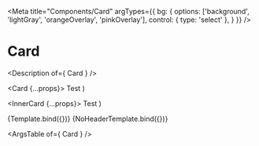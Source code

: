 

<Meta
  title="Components/Card"
  argTypes={{
    bg: {
      options: ['background', 'lightGray', 'orangeOverlay', 'pinkOverlay'],
      control: { type: 'select' },
    }
  }}
/>

# Card

<Description of={ Card } />

  <Card {...props}>
    <Text color="brandPink">Test</Text>
  </Card>
)

  <InnerCard {...props}>
    <Text color="brandPink">Test</Text>
  </InnerCard>
)

<Canvas>
  <Story
    name="Card"
    args={{
      title: 'Card 1 - Header'
    }}
  >
    {Template.bind({})}
  </Story>
  <Story
    name="Card(No header)"
    args={{
      title: 'Card 2 - No Header'
    }}
  >
    {NoHeaderTemplate.bind({})}
  </Story>
</Canvas>

<ArgsTable of={ Card } />
